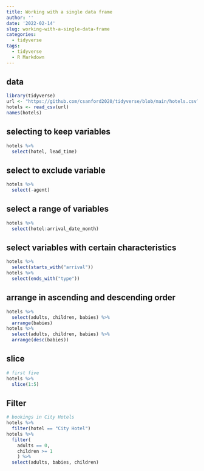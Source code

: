 ```yaml
---
title: Working with a single data frame
author: ''
date: '2022-02-14'
slug: working-with-a-single-data-frame
categories:
  - tidyverse
tags:
  - tidyverse
  - R Markdown
---
```

## data 
```r
library(tidyverse)
url <- "https://github.com/csanford2020/tidyverse/blob/main/hotels.csv?raw=true"
hotels <- read_csv(url)
names(hotels)
```
## selecting to keep variables
```r
hotels %>%
  select(hotel, lead_time)
```
## select to exclude variable
```r
hotels %>%
  select(-agent)
```
## select a range of variables
```r
hotels %>%
  select(hotel:arrival_date_month)
```
## select variables with certain characteristics
```r
hotels %>%
  select(starts_with("arrival"))
hotels %>%
  select(ends_with("type"))
```
## arrange in ascending and descending order
```r
hotels %>%
  select(adults, children, babies) %>%
  arrange(babies)
hotels %>%
  select(adults, children, babies) %>%
  arrange(desc(babies))
```
## slice 
```r
# first five
hotels %>%
  slice(1:5)
```
## Filter 
```r
# bookings in City Hotels
hotels %>%
  filter(hotel == "City Hotel")
hotels %>%
  filter( 
    adults == 0,
    children >= 1
    ) %>% 
  select(adults, babies, children)
```

